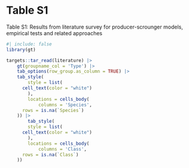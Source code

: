 # Table S1

Table S1: Results from literature survey for producer-scrounger models, empirical tests and related approaches


```r
#| include: false
library(gt)
```

```r
targets::tar_read(literature) |>
	gt(groupname_col = 'Type') |>
	tab_options(row_group.as_column = TRUE) |>
	tab_style(  
		style = list(
      cell_text(color = "white")
		),
		locations = cells_body(
			columns = 'Species',
      rows = is.na(`Species`)
    )) |>
		tab_style(  
		style = list(
      cell_text(color = "white")
		),
		locations = cells_body(
			columns = 'Class',
      rows = is.na(`Class`)
    ))
```

